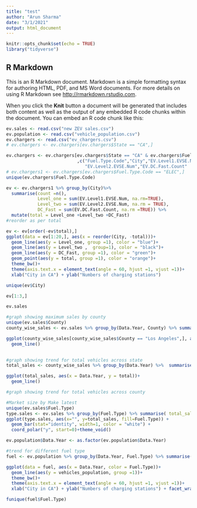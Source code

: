 ```yaml
---
title: "test"
author: "Arun Sharma"
date: "3/1/2021"
output: html_document
---
```


```r
knitr::opts_chunk$set(echo = TRUE)
library("tidyverse")
```

## R Markdown

This is an R Markdown document. Markdown is a simple formatting syntax for authoring HTML, PDF, and MS Word documents. For more details on using R Markdown see <http://rmarkdown.rstudio.com>.

When you click the **Knit** button a document will be generated that includes both content as well as the output of any embedded R code chunks within the document. You can embed an R code chunk like this:
```r
ev.sales <- read.csv("new ZEV sales.csv")
ev.population <- read.csv("vehicle_population.csv")
ev.chargers <- read.csv("ev_chargers.csv")
# ev.chargers <- ev.chargers[ev.chargers$State == "CA",]
```

```r
ev.chargers <- ev.chargers[ev.chargers$State == "CA" & ev.chargers$Fuel.Type.Code == "ELEC"
                           ,c("Fuel.Type.Code","City","EV.Level1.EVSE.Num",
                              "EV.Level2.EVSE.Num","EV.DC.Fast.Count"  )]
# ev.chargers1 <- ev.chargers[ev.chargers$Fuel.Type.Code == "ELEC",]
unique(ev.chargers$Fuel.Type.Code)

ev <- ev.chargers1 %>% group_by(City)%>% 
  summarise(count =n(),
            Level_one = sum(EV.Level1.EVSE.Num, na.rm=TRUE),
            Level_two = sum(EV.Level2.EVSE.Num, na.rm = TRUE),
            DC_Fast = sum(EV.DC.Fast.Count, na.rm =TRUE)) %>% 
  mutate(total = Level_one +Level_two +DC_Fast)
#reorder as per total

ev <- ev[order(-ev$total),]
ggplot(data = ev[1:20,], aes(x = reorder(City, -total)))+
  geom_line(aes(y = Level_one, group =1), color = "blue")+
  geom_line(aes(y = Level_two ,  group=1), color = "black")+
  geom_line(aes(y = DC_Fast, group =1), color = "green")+
  geom_point(aes(y = total, group =1), color = "orange")+
  theme_bw()+
  theme(axis.text.x = element_text(angle = 60, hjust =1, vjust =1))+
  xlab("City in CA") + ylab("Numbers of charging stations") 

unique(ev$City)

ev[1:3,]
```


```r
ev.sales

#graph showing maximum sales by county
unique(ev.sales$County)
county_wise_sales <- ev.sales %>% group_by(Data.Year, County) %>% summarise( total_sales = sum(Number.of.Vehicles, na.rm = TRUE))

ggplot(county_wise_sales[county_wise_sales$County == "Los Angeles",], aes(x = Data.Year, y = total_sales))+
  geom_line()
  

#graph showing trend for total vehicles across state
total_sales <- county_wise_sales %>% group_by(Data.Year) %>%  summarise(total = sum(total_sales))

ggplot(total_sales, aes(x = Data.Year, y = total))+
  geom_line()

#graph showing trend for total vehicles across county

#Market size by Make latest
unique(ev.sales$Fuel.Type)
type.sales <- ev.sales %>% group_by(Fuel.Type) %>% summarise( total_sales = sum(Number.of.Vehicles, na.rm = TRUE))
ggplot(type.sales, aes(x="", y=total_sales, fill=Fuel.Type)) +
  geom_bar(stat="identity", width=1, color = "white") +
  coord_polar("y", start=0)+theme_void()

```

```r
ev.population$Data.Year <- as.factor(ev.population$Data.Year)

#trend for different fuel type
fuel <- ev.population %>% group_by(Data.Year, Fuel.Type) %>% summarise(vehicles_population =  sum(Number.of.Vehicles,na.rm =TRUE))

ggplot(data = fuel, aes(x = Data.Year, color = Fuel.Type))+
  geom_line(aes(y = vehicles_population, group =1))+
  theme_bw()+
  theme(axis.text.x = element_text(angle = 60, hjust =1, vjust =1))+
  xlab("City in CA") + ylab("Numbers of charging stations") + facet_wrap(.~Fuel.Type, scales = "free")

funique(fuel$Fuel.Type)
```

